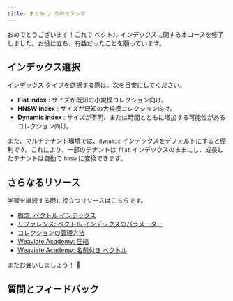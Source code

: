```yaml
---
title: まとめ / 次のステップ
---
```


おめでとうございます！これで ベクトル インデックスに関する本コースを修了しました。お役に立ち、有益だったことを願っています。

## インデックス選択

インデックス タイプを選択する際は、次を目安にしてください。

- **Flat index** : サイズが既知の小規模コレクション向け。  
- **HNSW index** : サイズが既知の大規模コレクション向け。  
- **Dynamic index** : サイズが不明、または時間とともに増加する可能性があるコレクション向け。

また、マルチテナント環境では、`dynamic` インデックスをデフォルトにすると便利です。これにより、一部のテナントは `flat` インデックスのままにし、成長したテナントは自動で `hnsw` に変換できます。

## さらなるリソース

学習を継続する際に役立つリソースはこちらです。

- [概念: ベクトル インデックス](/weaviate/concepts/indexing/vector-index.md)
- [リファレンス: ベクトル インデックスのパラメーター](/weaviate/config-refs/indexing/vector-index.mdx)
- [コレクションの管理方法](../../../weaviate/manage-collections/index.mdx)
- [Weaviate Academy: 圧縮](../compression/index.md)
- [Weaviate Academy: 名前付き ベクトル](../named_vectors/index.md)


<CTASocials />

またお会いしましょう！ 👋

## 質問とフィードバック


<DocsFeedback/>